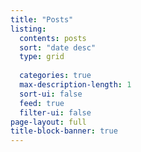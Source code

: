 ```yaml
---
title: "Posts"
listing:
  contents: posts
  sort: "date desc"
  type: grid
 
  categories: true
  max-description-length: 1
  sort-ui: false
  feed: true
  filter-ui: false
page-layout: full
title-block-banner: true
---
```



